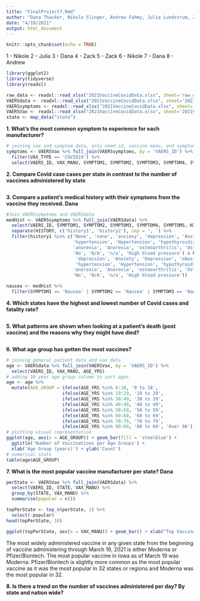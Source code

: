 ```yaml
---
title: "FinalProject7.Rmd"
author: "Dana Thacker, Nikole Slinger, Andrew Fahmy, Julia Lundstrum, Zack Larson"
date: "4/19/2021"
output: html_document
---
```


```r
knitr::opts_chunk$set(echo = TRUE)
```

1 - Nikole
2 - Julia
3 - Dana
4 - Zack
5 - Zack
6 - Nikole
7 - Dana
8 - Andrew

```r
library(ggplot2)
library(tidyverse)
library(readxl)

raw_data <- readxl::read_xlsx("2021VaccineCovidData.xlsx", sheet='raw_data')
VAERSdata <- readxl::read_xlsx("2021VaccineCovidData.xlsx", sheet='2021VAERSDATA')
VAERSsymptoms <- readxl::read_xlsx("2021VaccineCovidData.xlsx", sheet='2021VAERSSymptoms')
VAERSVax <- readxl::read_xlsx("2021VaccineCovidData.xlsx", sheet='2021VAERSVax')
state <- map_data("state")
```

**1. What's the most common symptom to experience for each manufacturer?**
```r
# joining vax and symptom data, only need id, vaccine manu, and symptoms
symptoms <- VAERSVax %>% full_join(VAERSsymptoms, by = 'VAERS_ID') %>%
  filter(VAX_TYPE == 'COVID19') %>%
  select(VAERS_ID, VAX_MANU, SYMPTOM1, SYMPTOM2, SYMPTOM3, SYMPTOM4, SYMPTOM5)

```

**2. Compare Covid case cases per state in contrast to the number of vaccines administered by state**
```r

```

**3. Compare a patient's medical history with their symptoms from the vaccine they received. Dana**
```r
#Join VAERSsymptoms and VAERSdata
medHist <- VAERSsymptoms %>% full_join(VAERSdata) %>%
  select(VAERS_ID, SYMPTOM1, SYMPTOM2, SYMPTOM3, SYMPTOM4, SYMPTOM5, HISTORY) %>%
  separate(HISTORY, c('history1', 'history2'), sep = ', ') %>%
  filter(history1 %in% c('None', 'none', 'anxiexy', 'depression', 'Anxiety', 'Depression', 'obesity', 'Obesity',
                         'hypertension', 'Hypertension', 'hypothyroidism', 'Hypothyroidism', 'asthma', 'Asthma',
                         'anorexia', 'Anorexia', 'osteoarthritis', 'Osteoarthritis', 'PTSD', 'migraines', 'Migraines', 'NA',
                         'No', 'N/A', 'n/a', 'High blood pressure') & history2 %in% c('None', 'none', 'anxiexy',
                          'depression', 'Anxiety', 'Depression', 'obesity', 'Obesity',
                          'hypertension', 'Hypertension', 'hypothyroidism', 'Hypothyroidism', 'asthma', 'Asthma',
                         'anorexia', 'Anorexia', 'osteoarthritis', 'Osteoarthritis', 'PTSD', 'migraines', 'Migraines', 'NA',
                         'No', 'N/A', 'n/a', 'High blood pressure'))

nausea <- medHist %>%
  filter(SYMPTOM1 == 'Nausea' | SYMPTOM2 == 'Nausea' | SYMPTOM3 == 'Nausea' | SYMPTOM4 == 'Nausea' | SYMPTOM5 == 'Nausea')
```

**4. Which states have the highest and lowest number of Covid cases and fatality rate?**
```r

```

**5. What patterns are shown when looking at a patient's death (post vaccine) and the reasons why they might have died?**
```r

```

**6. What age group has gotten the most vaccines?**
```r
# joining general patient data and vax data
age <- VAERSdata %>% full_join(VAERSVax, by = 'VAERS_ID') %>%
  select(VAERS_ID, VAX_MANU, AGE_YRS)
# adding 10 year age group column to sort ages
age <- age %>%
  mutate(AGE_GROUP = ifelse(AGE_YRS %in% 0:18, '0 to 18',
                     ifelse(AGE_YRS %in% 19:29, '19 to 29',
                     ifelse(AGE_YRS %in% 30:49, '30 to 39',
                     ifelse(AGE_YRS %in% 40:49, '40 to 49',
                     ifelse(AGE_YRS %in% 50:59, '50 to 59',
                     ifelse(AGE_YRS %in% 60:69, '60 to 69', 
                     ifelse(AGE_YRS %in% 70:79, '70 to 79', 
                     ifelse(AGE_YRS %in% 80:89, '80 to 89', 'Over 90')))))))))
# plotting visual representation
ggplot(age, aes(x = AGE_GROUP)) + geom_bar(fill = 'steelblue') +
  ggtitle('Number of Vaccinations per Age Groups') +
  xlab('Age Group (years)') + ylab('Count')
# numerical stats
table(age$AGE_GROUP)
```

**7. What is the most popular vaccine manufacturer per state? Dana**
```r
perState <- VAERSVax %>% full_join(VAERSdata) %>%
  select(VAERS_ID, STATE, VAX_MANU) %>%
  group_by(STATE, VAX_MANU) %>%
  summarise(popular = n())

topPerState <- top_n(perState, 1) %>%
  select(-popular)
head(topPerState, 10)

ggplot(topPerState, aes(x = VAX_MANU)) + geom_bar() + xlab("Top Vaccine Manufacturers") + ylab("Number of States") + ggtitle("Number of States with Each Vaccine as the Most Distributed Vaccine")
```

The most widely administered vaccine in any given state from the beginning of vaccine administering through March 19, 2021 is either Moderna or Pfizer/Biontech. The most popular vaccine in Iowa as of March 19 was Moderna. Pfizer/Biontech is slightly more common as the most popular vaccine as it was the most popular in 32 states or regions and Moderna was the most popular in 32. 

**8. Is there a trend on the number of vaccines administered per day? By state and nation wide?**
```r

```
